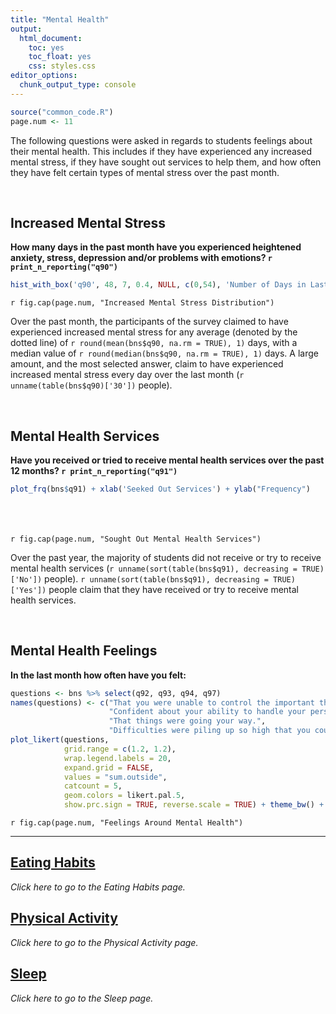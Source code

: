 ```yaml
---
title: "Mental Health"
output: 
  html_document: 
    toc: yes
    toc_float: yes
    css: styles.css
editor_options: 
  chunk_output_type: console
---
```


```r
source("common_code.R")
page.num <- 11
```

The following questions were asked in regards to students feelings about their mental health. This includes if they have experienced any increased mental stress, if they have sought out services to help them, and how often they have felt certain types of mental stress over the past month.

<br>

## Increased Mental Stress
**How many days in the past month have you experienced heightened anxiety, stress, depression and/or problems with emotions? `r print_n_reporting("q90")`**
```r
hist_with_box('q90', 48, 7, 0.4, NULL, c(0,54), 'Number of Days in Last Month')
```
`r fig.cap(page.num, "Increased Mental Stress Distribution")`

Over the past month, the participants of the survey claimed to have experienced increased mental stress for any average (denoted by the dotted line) of `r round(mean(bns$q90, na.rm = TRUE), 1)` days, with a median value of `r round(median(bns$q90, na.rm = TRUE), 1)` days. A large amount, and the most selected answer, claim to have experienced increased mental stress every day over the last month (`r unname(table(bns$q90)['30'])` people).

<br>

## Mental Health Services 
**Have you received or tried to receive mental health services over the past 12 months? `r print_n_reporting("q91")`**

<div class = "row">
<div class = "col-md-6">
```r
plot_frq(bns$q91) + xlab('Seeked Out Services') + ylab("Frequency")
```
</div>
  
<div class = "col-md-5">
<br><br><br>`r fig.cap(page.num, "Sought Out Mental Health Services")` <br>

Over the past year, the majority of students did not receive or try to receive mental health services (`r unname(sort(table(bns$q91), decreasing = TRUE)['No'])` people). `r unname(sort(table(bns$q91), decreasing = TRUE)['Yes'])` people claim that they have received or try to receive mental health services.
</div>
</div>

<br>

## Mental Health Feelings
**In the last month how often have you felt:**
```r
questions <- bns %>% select(q92, q93, q94, q97)
names(questions) <- c("That you were unable to control the important things in your life.",
                      "Confident about your ability to handle your personal problems.",
                      "That things were going your way.",
                      "Difficulties were piling up so high that you could not overcome them.")
plot_likert(questions,
            grid.range = c(1.2, 1.2),
            wrap.legend.labels = 20,
            expand.grid = FALSE,
            values = "sum.outside",
            catcount = 5,
            geom.colors = likert.pal.5,
            show.prc.sign = TRUE, reverse.scale = TRUE) + theme_bw() + theme(legend.position = "top")
```
`r fig.cap(page.num, "Feelings Around Mental Health")`


---

## [Eating Habits](Eating_Habits.html)
*Click here to go to the Eating Habits page.*

## [Physical Activity](Physical_Activity.html)
*Click here to go to the Physical Activity page.*

## [Sleep](Sleep.html)
*Click here to go to the Sleep page.*